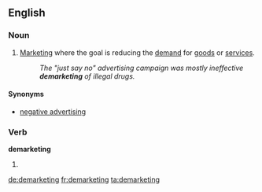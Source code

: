 ==English==

===Noun===
{{en-noun|-}}

# [[marketing|Marketing]] where the goal is reducing the [[demand]] for [[goods]] or [[services]].
#: ''The "just say no" advertising campaign was mostly ineffective '''demarketing''' of illegal drugs.''

====Synonyms====
* [[negative advertising]]

===Verb===
'''demarketing'''

# {{present participle of|demarket}}

[[de:demarketing]]
[[fr:demarketing]]
[[ta:demarketing]]